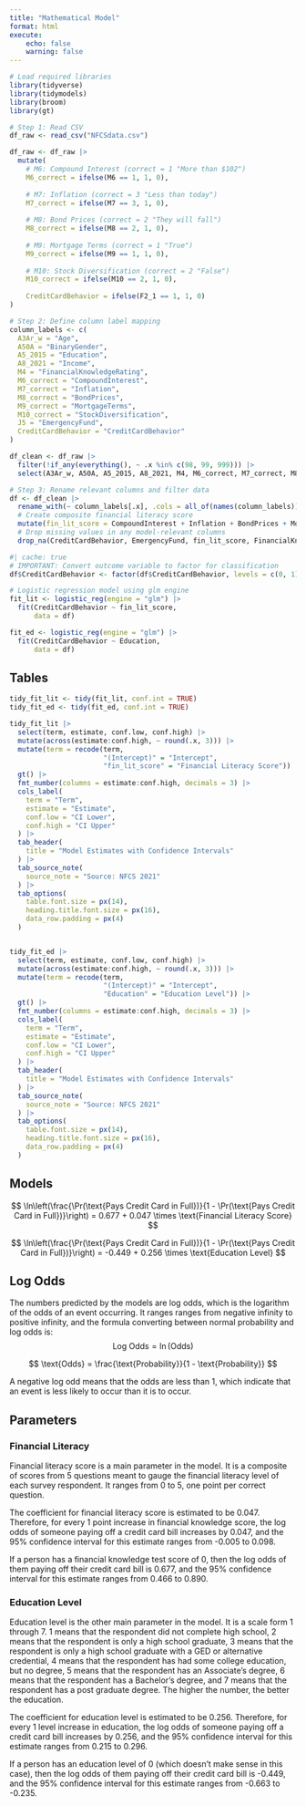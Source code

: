 ```yaml
---
title: "Mathematical Model"
format: html
execute:
    echo: false
    warning: false
---
```


```r
# Load required libraries
library(tidyverse)
library(tidymodels)
library(broom)
library(gt)

# Step 1: Read CSV
df_raw <- read_csv("NFCSdata.csv")

df_raw <- df_raw |>
  mutate(
    # M6: Compound Interest (correct = 1 "More than $102")
    M6_correct = ifelse(M6 == 1, 1, 0),
    
    # M7: Inflation (correct = 3 "Less than today") 
    M7_correct = ifelse(M7 == 3, 1, 0),
    
    # M8: Bond Prices (correct = 2 "They will fall")
    M8_correct = ifelse(M8 == 2, 1, 0),
    
    # M9: Mortgage Terms (correct = 1 "True")
    M9_correct = ifelse(M9 == 1, 1, 0),
    
    # M10: Stock Diversification (correct = 2 "False")
    M10_correct = ifelse(M10 == 2, 1, 0),
    
    CreditCardBehavior = ifelse(F2_1 == 1, 1, 0)
)

# Step 2: Define column label mapping
column_labels <- c(
  A3Ar_w = "Age",
  A50A = "BinaryGender",
  A5_2015 = "Education",
  A8_2021 = "Income",
  M4 = "FinancialKnowledgeRating",
  M6_correct = "CompoundInterest",
  M7_correct = "Inflation",
  M8_correct = "BondPrices",
  M9_correct = "MortgageTerms",
  M10_correct = "StockDiversification",
  J5 = "EmergencyFund",
  CreditCardBehavior = "CreditCardBehavior"
)

df_clean <- df_raw |>
  filter(!if_any(everything(), ~ .x %in% c(98, 99, 999))) |> 
  select(A3Ar_w, A50A, A5_2015, A8_2021, M4, M6_correct, M7_correct, M8_correct, M9_correct, M10_correct, J5, CreditCardBehavior)

# Step 3: Rename relevant columns and filter data
df <- df_clean |>
  rename_with(~ column_labels[.x], .cols = all_of(names(column_labels))) |>
  # Create composite financial literacy score
  mutate(fin_lit_score = CompoundInterest + Inflation + BondPrices + MortgageTerms + StockDiversification) |>
  # Drop missing values in any model-relevant columns
  drop_na(CreditCardBehavior, EmergencyFund, fin_lit_score, FinancialKnowledgeRating, Age, BinaryGender, Income, Education)
```


```r
#| cache: true
# IMPORTANT: Convert outcome variable to factor for classification
df$CreditCardBehavior <- factor(df$CreditCardBehavior, levels = c(0, 1), labels = c("No", "Yes"))

# Logistic regression model using glm engine
fit_lit <- logistic_reg(engine = "glm") |>
  fit(CreditCardBehavior ~ fin_lit_score, 
      data = df)

fit_ed <- logistic_reg(engine = "glm") |>
  fit(CreditCardBehavior ~ Education, 
      data = df)
```

## Tables

```r
tidy_fit_lit <- tidy(fit_lit, conf.int = TRUE)
tidy_fit_ed <- tidy(fit_ed, conf.int = TRUE)

tidy_fit_lit |>
  select(term, estimate, conf.low, conf.high) |>
  mutate(across(estimate:conf.high, ~ round(.x, 3))) |>
  mutate(term = recode(term,
                       "(Intercept)" = "Intercept",
                       "fin_lit_score" = "Financial Literacy Score")) |>
  gt() |>
  fmt_number(columns = estimate:conf.high, decimals = 3) |>
  cols_label(
    term = "Term",
    estimate = "Estimate",
    conf.low = "CI Lower",
    conf.high = "CI Upper"
  ) |>
  tab_header(
    title = "Model Estimates with Confidence Intervals"
  ) |>
  tab_source_note(
    source_note = "Source: NFCS 2021"
  ) |>
  tab_options(
    table.font.size = px(14),
    heading.title.font.size = px(16),
    data_row.padding = px(4)
  )


tidy_fit_ed |>
  select(term, estimate, conf.low, conf.high) |>
  mutate(across(estimate:conf.high, ~ round(.x, 3))) |>
  mutate(term = recode(term,
                       "(Intercept)" = "Intercept",
                       "Education" = "Education Level")) |>
  gt() |>
  fmt_number(columns = estimate:conf.high, decimals = 3) |>
  cols_label(
    term = "Term",
    estimate = "Estimate",
    conf.low = "CI Lower",
    conf.high = "CI Upper"
  ) |>
  tab_header(
    title = "Model Estimates with Confidence Intervals"
  ) |>
  tab_source_note(
    source_note = "Source: NFCS 2021"
  ) |>
  tab_options(
    table.font.size = px(14),
    heading.title.font.size = px(16),
    data_row.padding = px(4)
  )
```

## Models

$$
\ln\left(\frac{\Pr(\text{Pays Credit Card in Full})}{1 - \Pr(\text{Pays Credit Card in Full})}\right)
= 0.677 + 0.047 \times \text{Financial Literacy Score}
$$

$$
\ln\left(\frac{\Pr(\text{Pays Credit Card in Full})}{1 - \Pr(\text{Pays Credit Card in Full})}\right)
= -0.449 + 0.256 \times \text{Education Level}
$$

## Log Odds

The numbers predicted by the models are log odds, which is the logarithm of the odds of an event occurring. It ranges ranges from negative infinity to positive infinity, and the formula converting between normal probability and log odds is: 
$$
\text{Log Odds} = \ln(\text{Odds})
$$

$$
\text{Odds} = \frac{\text{Probability}}{1 - \text{Probability}}
$$

A negative log odd means that the odds are less than 1, which indicate that an event is less likely to occur than it is to occur.

## Parameters

### Financial Literacy

Financial literacy score is a main parameter in the model. It is a composite of scores from 5 questions meant to gauge the financial literacy level of each survey respondent. It ranges from 0 to 5, one point per correct question.

The coefficient for financial literacy score is estimated to be 0.047. Therefore, for every 1 point increase in financial knowledge score, the log odds of someone paying off a credit card bill increases by 0.047, and the 95% confidence interval for this estimate ranges from -0.005 to 0.098.

If a person has a financial knowledge test score of 0, then the log odds of them paying off their credit card bill is 0.677, and the 95% confidence interval for this estimate ranges from 0.466 to 0.890.

### Education Level

Education level is the other main parameter in the model. It is a scale form 1 through 7. 1 means that the respondent did not complete high school, 2 means that the respondent is only a high school graduate, 3 means that the respondent is only a high school graduate with a GED or alternative credential, 4 means that the respondent has had some college education, but no degree, 5 means that the respondent has an Associate's degree, 6 means that the respondent has a Bachelor's degree, and 7 means that the respondent has a post graduate degree. The higher the number, the better the education.

The coefficient for education level is estimated to be 0.256. Therefore, for every 1 level increase in education, the log odds of someone paying off a credit card bill increases by 0.256, and the 95% confidence interval for this estimate ranges from 0.215 to 0.296.

If a person has an education level of 0 (which doesn't make sense in this case), then the log odds of them paying off their credit card bill is -0.449, and the 95% confidence interval for this estimate ranges from -0.663 to -0.235.

